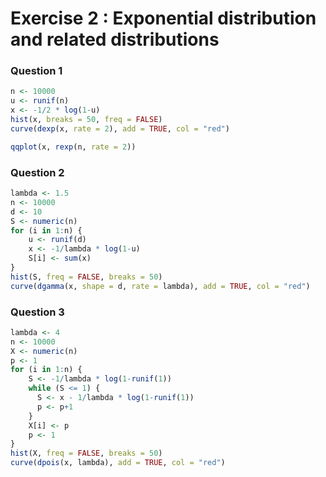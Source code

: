# Exercise 2 : Exponential distribution and related distributions

### Question 1
```r
n <- 10000
u <- runif(n)
x <- -1/2 * log(1-u)
hist(x, breaks = 50, freq = FALSE)
curve(dexp(x, rate = 2), add = TRUE, col = "red")

qqplot(x, rexp(n, rate = 2))
```

### Question 2

```r
lambda <- 1.5
n <- 10000
d <- 10
S <- numeric(n)
for (i in 1:n) {
    u <- runif(d)
    x <- -1/lambda * log(1-u)
    S[i] <- sum(x)
}
hist(S, freq = FALSE, breaks = 50)
curve(dgamma(x, shape = d, rate = lambda), add = TRUE, col = "red")
```

### Question 3
```r
lambda <- 4
n <- 10000
X <- numeric(n)
p <- 1
for (i in 1:n) {
    S <- -1/lambda * log(1-runif(1))
    while (S <= 1) {
      S <- x - 1/lambda * log(1-runif(1))
      p <- p+1
    }
    X[i] <- p
    p <- 1
}
hist(X, freq = FALSE, breaks = 50)
curve(dpois(x, lambda), add = TRUE, col = "red")
```
